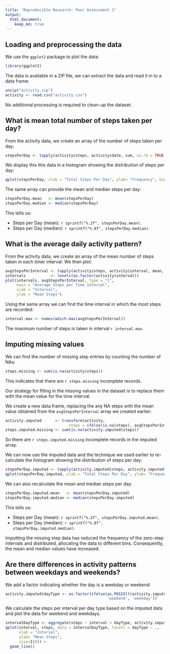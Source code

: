```yaml
---
title: "Reproducible Research: Peer Assessment 1"
output: 
  html_document:
    keep_md: true
---
```



## Loading and preprocessing the data
We use the ```ggplot2``` package to plot the data:
```r
library(ggplot2)
```

The data is available in a ZIP file, we can extract the data and read it in to a data frame:
```r
unzip("activity.zip")
activity <- read.csv("activity.csv")
```

No additional processing is required to clean-up the dataset.

## What is mean total number of steps taken per day?

From the activity data, we create an array of the number of steps taken per day:
```r
stepsPerDay <- tapply(activity$steps, activity$date, sum, na.rm = TRUE)
```

We display this this data in a histogram showing the distribution of steps per day:
```r
qplot(stepsPerDay, xlab = "Total Steps Per Day", ylab= "Frequency", bins = 50)
```

The same array can provide the mean and median steps per day:
```r
stepsPerDay.mean   <- mean(stepsPerDay)
stepsPerDay.median <- median(stepsPerDay)
```

This tells us:

- Steps per Day (mean):   `r sprintf("%.2f", stepsPerDay.mean)`.
- Steps per Day (median): `r sprintf("%.0f", stepsPerDay.median)`.

## What is the average daily activity pattern?

From the activity data, we create an array of the mean number of steps taken in each timer interval. 
We then plot:
```r
avgStepsPerInterval <- tapply(activity$steps, activity$interval, mean, na.rm = TRUE)
intervals           <- levels(as.factor(activity$interval))
plot(intervals, avgStepsPerInterval, type = "l", 
     main = "Average Steps per Time Interval", 
     xlab = "Interval", 
     ylab = "Mean Steps")
```

Using the same array we can find the time interval in which the most steps are recorded:
```r
interval.max <- names(which.max(avgStepsPerInterval))
```
The maximum number of steps is taken in interval `r interval.max`.

## Imputing missing values
We can find the number of missing step entries by counting the number of NAs:
```r
steps.missing <- sum(is.na(activity$steps))
```

This indicates that there are `r steps.missing` incomplete records.

Our strategy for filling in the missing values in the dataset is to replace them with the mean value for the time interval.

We create a new data frame, replacing the any NA steps with the mean value obtained from the `avgStepsPerInterval` array we created earlier:

```r
activity.imputed      <- transform(activity, 
                            steps = ifelse(is.na(steps), avgStepsPerInterval, steps))
steps.imputed.missing <- sum(is.na(activity.imputed$steps))
```

So there are `r steps.imputed.missing` incomplete records in the imputed array.

We can now use the imputed data and the technique we used earlier to re-calculate the histogram showing the distribution of steps per day:
```r
stepsPerDay.imputed <- tapply(activity.imputed$steps, activity.imputed$date, sum, na.rm = TRUE)
qplot(stepsPerDay.imputed, xlab = "Total Steps Per Day", ylab= "Frequency", bins = 50)
```

We can also recalculate the mean and median steps per day:
```r
stepsPerDay.imputed.mean   <- mean(stepsPerDay.imputed)
stepsPerDay.imputed.median <- median(stepsPerDay.imputed)
```

This tells us:

- Steps per Day (mean):   `r sprintf("%.2f", stepsPerDay.imputed.mean)`.
- Steps per Day (median): `r sprintf("%.0f", stepsPerDay.imputed.median)`.

Imputting the missing step data has reduced the frequency of the zero-step intervals and distributed, allocating the data to different bins. Consequently, the mean and median values have increased.

## Are there differences in activity patterns between weekdays and weekends?
We add a factor indicating whether the day is a weekday or weekend:
```r
activity.imputed$dayType <- as.factor(ifelse(as.POSIXlt(activity.imputed$date)$wday %in% c(0,6),
                                             'weekend', 'weekday'))
```

We calculate the steps per interval per day type based on the imputed data and plot the data for weekend and weekdays.
```r
intervalDayType <- aggregate(steps ~ interval + dayType, activity.imputed, mean)
qplot(interval, steps, data = intervalDayType, facets = dayType ~ ., 
      xlab = "Interval", 
      ylab= "Mean Steps", 
      size=I(0)) + 
  geom_line()
```

